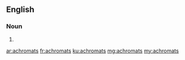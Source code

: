 ==English==

===Noun===
{{head|en|plural}}

# {{plural of|achromat|lang=en}}

[[ar:achromats]]
[[fr:achromats]]
[[ku:achromats]]
[[mg:achromats]]
[[my:achromats]]